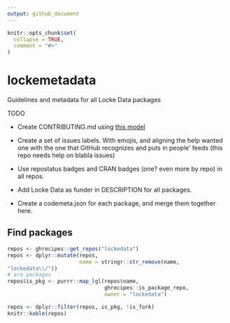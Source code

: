 ```yaml
---
output: github_document
---
```


<!-- README.md is generated from README.Rmd. Please edit that file -->

```r
knitr::opts_chunk$set(
  collapse = TRUE,
  comment = "#>"
)
```
# lockemetadata

Guidelines and metadata for all Locke Data packages

TODO

* Create CONTRIBUTING.md using [this model](https://github.com/lockedata/datasauRus#contributing-to-the-package)

* Create a set of issues labels. With emojis, and aligning the help wanted one with the one that GitHub recognizes and puts in people' feeds (this repo needs help on blabla issues)

* Use repostatus badges and CRAN badges (one? even more by repo) in all repos.

* Add Locke Data as funder in DESCRIPTION for all packages.

* Create a codemeta.json for each package, and merge them together here.

## Find packages

```r

repos <- ghrecipes::get_repos("lockedata")
repos <- dplyr::mutate(repos, 
                       name = stringr::str_remove(name,
"lockedata\\/"))
# are packages
repos$is_pkg <- purrr::map_lgl(repos$name,
                               ghrecipes::is_package_repo,
                               owner = "lockedata")

repos <- dplyr::filter(repos, is_pkg, !is_fork)
knitr::kable(repos)


````
